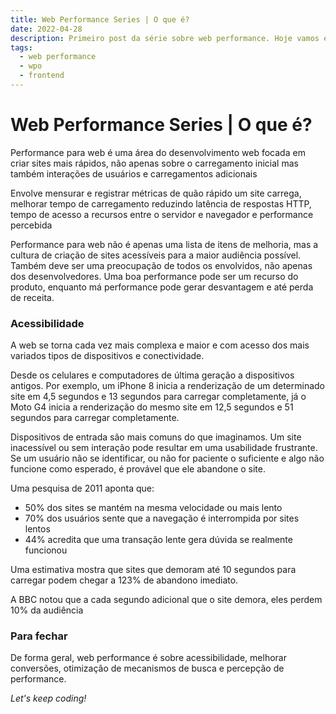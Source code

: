 ```yaml
---
title: Web Performance Series | O que é?
date: 2022-04-28
description: Primeiro post da série sobre web performance. Hoje vamos entender o que isso significa.
tags:
  - web performance
  - wpo
  - frontend
---
```


# Web Performance Series | O que é?

Performance para web é uma área do desenvolvimento web focada em criar sites mais rápidos, não apenas sobre o carregamento inicial mas também interações de usuários e carregamentos adicionais

Envolve mensurar e registrar métricas de quão rápido um site carrega, melhorar tempo de carregamento reduzindo latência de respostas HTTP, tempo de acesso a recursos entre o servidor e navegador e performance percebida

Performance para web não é apenas uma lista de itens de melhoria, mas a cultura de criação de sites acessíveis para a maior audiência possível. 
Também deve ser uma preocupação de todos os envolvidos, não apenas dos desenvolvedores. 
Uma boa performance pode ser um recurso do produto, enquanto má performance pode gerar desvantagem e até perda de receita.


### Acessibilidade

A web se torna cada vez mais complexa e maior e com acesso dos mais variados tipos de dispositivos e conectividade. 

Desde os celulares e computadores de última geração a dispositivos antigos.
Por exemplo, um iPhone 8 inicia a renderização de um determinado site em 4,5 segundos e 13 segundos para carregar completamente, já o Moto G4 inicia a renderização do mesmo site em 12,5 segundos e 51 segundos para carregar completamente.

Dispositivos de entrada são mais comuns do que imaginamos. Um site inacessível ou sem interação pode resultar em uma usabilidade frustrante. Se um usuário não se identificar, ou não for paciente o suficiente e algo não funcione como esperado, é provável que ele abandone o site.

Uma pesquisa de 2011 aponta que: 

- 50% dos sites se mantém na mesma velocidade ou mais lento
- 70% dos usuários sente que a navegação é interrompida por sites lentos
- 44% acredita que uma transação lente gera dúvida se realmente funcionou

Uma estimativa mostra que sites que demoram até 10 segundos para carregar podem chegar a 123% de abandono imediato.

A BBC notou que a cada segundo adicional que o site demora, eles perdem 10% da audiência

### Para fechar

De forma geral, web performance é sobre acessibilidade, melhorar conversões, otimização de mecanismos de busca e percepção de performance.

*Let's keep coding!*

